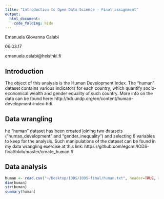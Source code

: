```yaml
---
title: "Introduction to Open Data Science - Final assignment"
output:
  html_document:
    code_folding: hide
---
```


Emanuela Giovanna Calabi

06.03.17

emanuela.calabi@helsinki.fi

## Introduction
The object of this analysis is the Human Development Index. The "human" dataset contains various indicators for each country, which quantify socio-economical wealth and gender equality of such country. More info on the data can be found here: http://hdr.undp.org/en/content/human-development-index-hdi.

## Data wrangling
he "human" dataset has been created joining two datasets ("human_development" and "gender_inequality") and selecting 8 variables to keep for the analysis. Such manipulations of the dataset can be found in my data wrangling exercise at this link: https://github.com/egcmi/IODS-final/blob/master/create_human.R

## Data analysis
```r
human <- read.csv("~/Desktop/IODS/IODS-final/human.txt", header=TRUE, row.names=1)
dim(human)
str(human)
summary(human)
```


